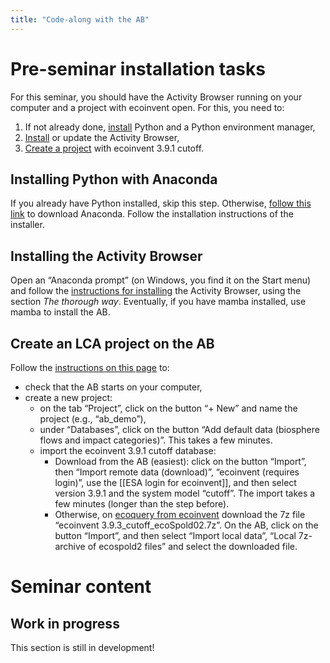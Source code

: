 ```yaml
---
title: "Code-along with the AB"
---
```


# Pre-seminar installation tasks

For this seminar, you should have the Activity Browser running on your computer and a project with ecoinvent open. For this, you need to:

1.  If not already done, [install](seminar_ab.qmd#installing-python-with-anaconda) Python and a Python environment manager,
2.  [Install](seminar_ab.qmd#installing-the-activity-browser) or update the Activity Browser,
3.  [Create a project](seminar_ab.qmd#create-an-lca-project-on-the-ab) with ecoinvent 3.9.1 cutoff.

## Installing Python with Anaconda

If you already have Python installed, skip this step. Otherwise, [follow this link](https://www.anaconda.com/download/) to download Anaconda. Follow the installation instructions of the installer.


## Installing the Activity Browser

Open an "Anaconda prompt" (on Windows, you find it on the Start menu) and follow the [instructions for installing](https://github.com/LCA-ActivityBrowser/activity-browser#installation) the Activity Browser, using the section *The thorough way*. Eventually, if you have mamba installed, use mamba to install the AB.

## Create an LCA project on the AB

Follow the [instructions on this page](https://github.com/LCA-ActivityBrowser/activity-browser#getting-started) to:

-   check that the AB starts on your computer,
-   create a new project:
    -   on the tab "Project", click on the button "+ New" and name the project (e.g., "ab_demo"),
    -   under "Databases", click on the button "Add default data (biosphere flows and impact categories)". This takes a few minutes.
    -   import the ecoinvent 3.9.1 cutoff database:
        -   Download from the AB (easiest): click on the button "Import", then "Import remote data (download)", "ecoinvent (requires login)", use the \[\[ESA login for ecoinvent\]\], and then select version 3.9.1 and the system model "cutoff". The import takes a few minutes (longer than the step before).
        -   Otherwise, on [ecoquery from ecoinvent](https://ecoquery.ecoinvent.org/3.9.1/cutoff/files) download the 7z file "ecoinvent 3.9.3_cutoff_ecoSpold02.7z". On the AB, click on the button "Import", and then select "Import local data", "Local 7z-archive of ecospold2 files" and select the downloaded file.


# Seminar content

::: {.callout-caution}
## Work in progress

This section is still in development!
:::
